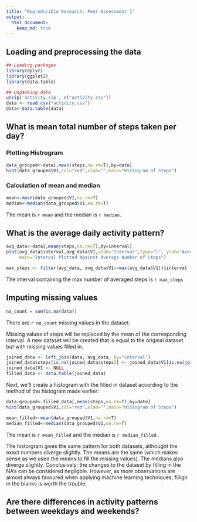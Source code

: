 ```yaml
---
title: "Reproducible Research: Peer Assessment 1"
output: 
  html_document:
    keep_md: true
---
```



## Loading and preprocessing the data


```r
## Loading packages
library(dplyr)
library(ggplot2)
library(data.table)

## Unpacking data
unzip('activity.zip', c("activity.csv"))
data <- read.csv("activity.csv")
data<-data.table(data)
```


## What is mean total number of steps taken per day?

### Plotting Histrogram

```r
data_grouped<-data[,mean(steps,na.rm=T),by=date]
hist(data_grouped$V1,col="red",xlab="",main="Histogram of Steps")

```

### Calculation of mean and median
```r
mean<-mean(data_grouped$V1,na.rm=T)
median<-median(data_grouped$V1,na.rm=T)
```

The mean is `r mean` and the median is `r median`.

## What is the average daily activity pattern?

```r
avg_data<-data[,mean(steps,na.rm=T),by=interval]
plot(avg_data$interval,avg_data$V1,xlab="Interval",type="l", ylab="Average Steps",
     main="Interval Plotted Against Average Number of Steps")
```

```r
max_steps <- filter(avg_data, avg_data$V1==max(avg_data$V1))$interval
```

The interval containing the max number of averaged steps is `r max_steps`

## Imputing missing values

```r
na_count = sum(is.na(data))
```

There are `r na_count` missing values in the dataset.

Missing values of steps will be replaced by the mean of the corresponding interval. A new dataset will be created that
is equal to the original dataset but with missing values filled in.

```r
joined_data <- left_join(data, avg_data, by="interval")
joined_data$steps[is.na(joined_data$steps)] <- joined_data$V1[is.na(joined_data$steps)]
joined_data$V1 <- NULL
filled_data <- data.table(joined_data)
```

Next, we'll create a histogram with the filled in dataset according to the method of the histogram made earlier:

```r
data_grouped<-filled_data[,mean(steps,na.rm=T),by=date]
hist(data_grouped$V1,col="red",xlab="",main="Histogram of Steps")
```

```r
mean_filled<-mean(data_grouped$V1,na.rm=T)
median_filled<-median(data_grouped$V1,na.rm=T)
```

The mean is `r mean_filled` and the median is `r median_filled`.

The historgram gives the same pattern for both datasets, althought the exact numbers diverge slightly.
The means are the same (which makes sense as we used the means to fill the missing values). The medians also diverge
slightly. Conclusively: the changes to the dataset by filling in the NA's can be considered negligble. However,
as more observations are almost always favoured when applying machine learning techniques, fillign in the blanks
is worth the trouble.

## Are there differences in activity patterns between weekdays and weekends?



